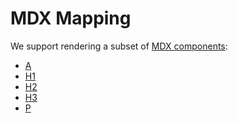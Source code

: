 # MDX Mapping

We support rendering a subset of [MDX components](https://mdxjs.com/getting-started/#table-of-components):

- [A](/A/)
- [H1](/H1/)
- [H2](/H2/)
- [H3](/H3/)
- [P](/P/)
